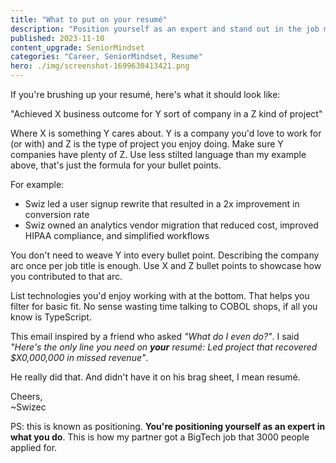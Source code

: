 ```yaml
---
title: "What to put on your resumé"
description: "Position yourself as an expert and stand out in the job market"
published: 2023-11-10
content_upgrade: SeniorMindset
categories: "Career, SeniorMindset, Resume"
hero: ./img/screenshot-1699630413421.png
---
```


If you're brushing up your resumé, here's what it should look like:

"Achieved X business outcome for Y sort of company in a Z kind of project"

Where X is something Y cares about. Y is a company you'd love to work for (or with) and Z is the type of project you enjoy doing. Make sure Y companies have plenty of Z. Use less stilted language than my example above, that's just the formula for your bullet points.

For example:

- Swiz led a user signup rewrite that resulted in a 2x improvement in conversion rate
- Swiz owned an analytics vendor migration that reduced cost, improved HIPAA compliance, and simplified workflows

You don't need to weave Y into every bullet point. Describing the company arc once per job title is enough. Use X and Z bullet points to showcase how you contributed to that arc.

List technologies you'd enjoy working with at the bottom. That helps you filter for basic fit. No sense wasting time talking to COBOL shops, if all you know is TypeScript.

This email inspired by a friend who asked _"What do I even do?"_. I said _"Here's the only line you need on **your** resumé: Led project that recovered $X0,000,000 in missed revenue"_.

He really did that. And didn't have it on his brag sheet, I mean resumé.

Cheers,<br/>
~Swizec

PS: this is known as positioning. **You're positioning yourself as an expert in what you do**. This is how my partner got a BigTech job that 3000 people applied for.
